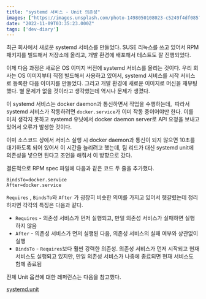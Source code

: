 ```yaml
---
title: "systemd 서비스 - Unit 의존성"
images: ["https://images.unsplash.com/photo-1498050108023-c5249f4df085?crop=entropy&cs=tinysrgb&fit=max&fm=jpg&ixid=MnwxMTc3M3wwfDF8c2VhcmNofDN8fHN5c3RlbXxlbnwwfHx8fDE2Njc5NjUzMTM&ixlib=rb-4.0.3&q=80&w=2000"]
date: "2022-11-09T03:35:23.000Z"
tags: ['dev-diary']
---
```


<TOCInline toc={props.toc} asDisclosure />
최근 회사에서 새로운 systemd 서비스를 만들었다. SUSE 리눅스를 쓰고 있어서 RPM 패키지를 빌드해서 저장소에 올리고, 개발 환경에 배포해서 테스트도 잘 진행되었다.

이제 다음 과정은 새로운 OS 이미지 버전에 systemd 서비스를 올리는 것이다. 우리 회사는 OS 이미지부터 직접 빌드해서 사용하고 있어서, systemd 서비스를 시작 서비스로 등록한 다음 이미지를 만들었다. 그리고 개발 환경에 새로운 이미지로 머신을 재부팅했다. 별 문제가 없을 것이라고 생각했는데 역시나 문제가 생겼다.

이 systemd 서비스는 docker daemon과 통신하면서 작업을 수행하는데,  따라서 systemd 서비스가 작동하려면 `docker.service`가 이미 작동 중이어야만 한다. 이를 미처 생각지 못하고 systemd 유닛에서 docker daemon server로 API 요청을 보내고 있어서 오류가 발생한 것이다.

이미 소스코드 상에서 서비스 실행 시 docker daemon과 통신이 되지 않으면 10초를 대기하도록 되어 있어서 이 시간을 늘리려고 했는데, 팀 리드가 대신 systemd unit에 의존성을 넣으면 된다고 조언을 해줘서 이 방향으로 갔다.

결론적으로 RPM spec 파일에 다음과 같은 코드 두 줄을 추가했다.

```
BindsTo=docker.service
After=docker.service
```

`Requires` , `BindsTo`와 `After` 가 굉장히 비슷한 의미를 가지고 있어서 헷갈렸는데 정리하자면 각각의 특징은 다음과 같다.

* `Requires` - 의존성 서비스가 먼저 실행되고, 만일 의존성 서비스가 실패하면 실행하지 않음
* `After` - 의존성 서비스가 먼저 실행된 다음, 의존성 서비스의 실패 여부와 상관없이 실행
* `BindsTo` - `Requires`보다 훨씬 강력한 의존성. 의존성 서비스가 먼저 시작되고 현재 서비스도 실행되고 있지만, 만일 의존성 서비스가 나중에 종료되면 현재 서비스도 함께 종료됨

전체 Unit 옵션에 대한 레퍼런스는 다음을 참고했다.

[systemd.unit](https://www.freedesktop.org/software/systemd/man/systemd.unit.html#Requires=)
